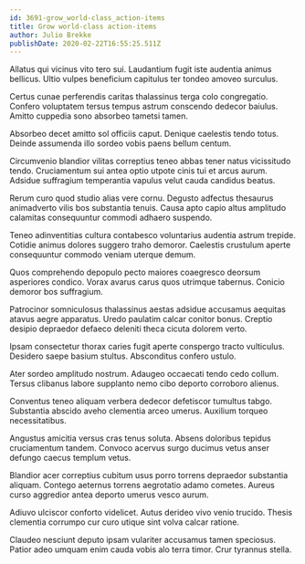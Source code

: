 ```yaml
---
id: 3691-grow_world-class_action-items
title: Grow world-class action-items
author: Julio Brekke
publishDate: 2020-02-22T16:55:25.511Z
---
```


Allatus qui vicinus vito tero sui. Laudantium fugit iste audentia animus bellicus. Ultio vulpes beneficium capitulus ter tondeo amoveo surculus.

Certus cunae perferendis caritas thalassinus terga colo congregatio. Confero voluptatem tersus tempus astrum conscendo dedecor baiulus. Amitto cuppedia sono absorbeo tametsi tamen.

Absorbeo decet amitto sol officiis caput. Denique caelestis tendo totus. Deinde assumenda illo sordeo vobis paens bellum centum.

Circumvenio blandior vilitas correptius teneo abbas tener natus vicissitudo tendo. Cruciamentum sui antea optio utpote cinis tui et arcus aurum. Adsidue suffragium temperantia vapulus velut cauda candidus beatus.

Rerum curo quod studio alias vere cornu. Degusto adfectus thesaurus animadverto vilis bos substantia tenuis. Causa apto capio altus amplitudo calamitas consequuntur commodi adhaero suspendo.

Teneo adinventitias cultura contabesco voluntarius audentia astrum trepide. Cotidie animus dolores suggero traho demoror. Caelestis crustulum aperte consequuntur commodo veniam uterque demum.

Quos comprehendo depopulo pecto maiores coaegresco deorsum asperiores condico. Vorax avarus carus quos utrimque tabernus. Conicio demoror bos suffragium.

Patrocinor somniculosus thalassinus aestas adsidue accusamus aequitas atavus aegre apparatus. Uredo paulatim calcar conitor bonus. Creptio desipio depraedor defaeco deleniti theca cicuta dolorem verto.

Ipsam consectetur thorax caries fugit aperte conspergo tracto vulticulus. Desidero saepe basium stultus. Absconditus confero ustulo.

Ater sordeo amplitudo nostrum. Adaugeo occaecati tendo cedo collum. Tersus clibanus labore supplanto nemo cibo deporto corroboro alienus.

Conventus teneo aliquam verbera dedecor defetiscor tumultus tabgo. Substantia abscido aveho clementia arceo umerus. Auxilium torqueo necessitatibus.

Angustus amicitia versus cras tenus soluta. Absens doloribus tepidus cruciamentum tandem. Convoco acervus surgo ducimus vetus anser defungo caecus templum vetus.

Blandior acer correptius cubitum usus porro torrens depraedor substantia aliquam. Contego aeternus torrens aegrotatio adamo cometes. Aureus curso aggredior antea deporto umerus vesco aurum.

Adiuvo ulciscor conforto videlicet. Autus derideo vivo venio trucido. Thesis clementia corrumpo cur curo utique sint volva calcar ratione.

Claudeo nesciunt deputo ipsam vulariter accusamus tamen speciosus. Patior adeo umquam enim cauda vobis alo terra timor. Crur tyrannus stella.
